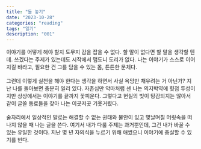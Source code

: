 ```yaml
---
title: "돌 놓기"
date: "2023-10-28"
categories: "reading"
tags: "일기"
description: "001"
---
```


이야기를 어떻게 해야 할지 도무지 감을 잡을 수 없다. 할 말이 없다면 할 말을 생각할 텐데. 쓰겠다는 주제가 있는데도 시작에서 맴도니 도리가 없다. 나는 이야기가 스스로 이어지길 바라고, 필요한 건 그를 담을 수 있는 몸, 튼튼한 문체다.  
<br/>
그런데 이렇게 실천을 해야 한다는 생각을 하면서 사실 욕망만 채우려는 거 아닌가? 지난 나를 돌아보면 충분히 일리 있다. 자존심만 악마처럼 센 나는 의지박약에 헛점 투성이지만 상상에서는 이야기를 끝까지 꽃피운다. 그렇다고 현실의 빚이 탕감되지는 않아서 같이 글쓸 동료들을 찾아 나는 이곳저곳 기웃거렸다.  
<br/>
술자리에서 일상적인 말로는 해결할 수 없는 권태와 불안이 있고 몇날며칠 머릿속을 떠나지 않을 때 나는 글을 쓴다. 여기서 내가 다룰 주제는 과거뿐인데, 그건 내가 바꿀 수 있는 유일한 것이다. 지난 몇 년 자의식을 누르기 위해 애썼으니 이야기에 충실할 수 있기를 빈다.
